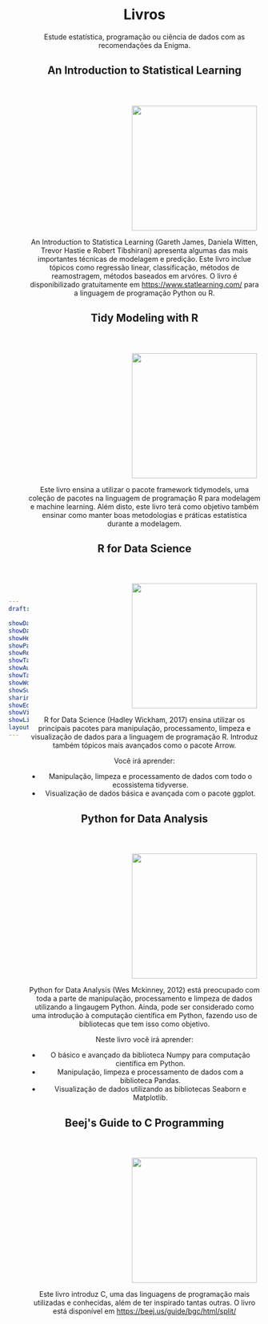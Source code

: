```yaml
---
draft: false

showDate : false
showDateUpdated: false
showHeadingAnchors: false
showPagination: false
showReadingTime: false
showTableOfContents: true
showAuthor: false
showTaxonomies: false
showWordCount: false
showSummary: false
sharingLinks: false
showEdit: false
showViews: false
showLikes: false
layoutBackgroundHeaderSpace: false
---
```


```{=HTML}
<style>

    body {
        display: flex;
        align-items: center;
    }

    img {
        margin-left: 200px;
        margin-top: 40px;
    }

    .description {
        margin-bottom: 25px;
    }

</style>

<header id="title-block-header" class="quarto-title-block default">
<div class="quarto-title">
<h1 class="title">Livros</h1>
</div>

<div>
  <div class="description">
    Estude estatística, programação ou ciência de dados com as recomendações da Enigma.
  </div>
</div>

<main>
</main>
```

```{=HTML}
<h2>An Introduction to Statistical Learning</h2>
```

![](https://images.squarespace-cdn.com/content/v1/5ff2adbe3fe4fe33db902812/1611294680091-25SIDM9AHA8ECIFFST23/Screen+Shot+2021-01-21+at+11.02.06+AM.png){width=250}

An Introduction to Statistica Learning (Gareth James, Daniela Witten, Trevor Hastie e Robert Tibshirani) apresenta algumas das mais importantes técnicas de modelagem e predição. Este livro inclue tópicos como regressão linear, classificação, métodos de reamostragem, métodos baseados em arvóres. O livro é disponibilizado gratuitamente em <https://www.statlearning.com/> para a linguagem de programação Python ou R.

```{=HTML}
<h2>Tidy Modeling with R</h2>
```

![](https://www.tmwr.org/images/cover.png){width=250}

Este livro ensina a utilizar o pacote framework tidymodels, uma coleção de pacotes na linguagem de programação R para modelagem e machine learning. Além disto, este livro terá como objetivo também ensinar como manter boas metodologias e práticas estatística durante a modelagem.

```{=HTML}
<h2>R for Data Science</h2>
```

![](https://d33wubrfki0l68.cloudfront.net/b88ef926a004b0fce72b2526b0b5c4413666a4cb/24a30/cover.png){width=250}

R for Data Science (Hadley Wickham, 2017) ensina utilizar os principais pacotes para manipulação, processamento, limpeza e visualização de dados para a linguagem de programação R. Introduz também tópicos mais avançados como o pacote Arrow.

Você irá aprender:

- Manipulação, limpeza e processamento de dados com todo o ecossistema tidyverse.
- Visualização de dados básica e avançada com o pacote ggplot.

```{=HTML}
<h2>Python for Data Analysis</h2>
```

![](https://wesmckinney.com/book/images/cover.png){width=250}

Python for Data Analysis (Wes Mckinney, 2012) está preocupado com toda a parte de manipulação, processamento e limpeza de dados utilizando a lingaugem Python. Ainda, pode ser considerado como uma introdução à computação científica em Python, fazendo uso de bibliotecas que tem isso como objetivo.

Neste livro você irá aprender:

- O básico e avançado da biblioteca Numpy para computação científica em Python.
- Manipulação, limpeza e processamento de dados com a biblioteca Pandas.
- Visualização de dados utilizando as bibliotecas Seaborn e Matplotlib.

```{=HTML}
<h2>Beej's Guide to C Programming</h2>
```

![](https://miro.medium.com/v2/resize:fit:750/0*jqimsO8ur433dMls.jpg){width=250}

Este livro introduz C, uma das linguagens de programação mais utilizadas e conhecidas, além de ter inspirado tantas outras. O livro está disponível em <https://beej.us/guide/bgc/html/split/>